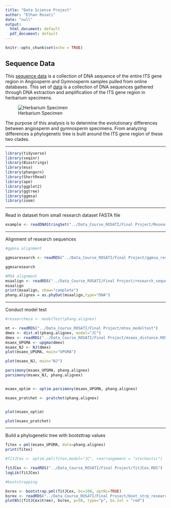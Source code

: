 ```yaml
---
title: "Data Science Project"
author: "Ethan Rosati"
date: "null"
output:
  html_document: default
  pdf_document: default
---
```


```r
knitr::opts_chunk$set(echo = TRUE)
```

## Sequence Data

This [sequence data](https://github.com/rosatiem98/rosatiem98.github.io/blob/b683b09421b8428a629ebf75f9f32f0e1ba99ac7/plant_ITS%20(1).fasta) is a collection of DNA sequence of the entire ITS gene region in Angiosperm and Gymnosperm samples pulled from online databases. This set of [data](https://github.com/rosatiem98/rosatiem98.github.io/blob/c03555493c164c0240d596f179b77a41cbd2ff07/Research%20Sequences.docx) is a collection of DNA sequences gathered through DNA extraction and amplification of the ITS gene region in herbarium specimens. 

![Herbarium Specimen](./Gymnosperm specimen.jpg)

The purpose of this analysis is to determine the evolutionary differences between angiosperm and gymnosperm specimens. From analyzing differences a phylogenetic tree is built around the ITS gene region of these two clades. 

___
```r
library(tidyverse)
library(seqinr)
library(Biostrings)
library(msa)
library(phangorn)
library(ShortRead)
library(ape)
library(ggplot2)
library(ggtree)
library(ggmsa)
library(zoom)
```
___

Read in dataset from small research dataset FASTA file 
```r
example <- readDNAStringSet("../Data_Course_ROSATI/Final Project/Research sequences/DNA extraction sequences.fasta")

```
___

Alignment of research sequences
```r
#ggmsa alignment 

ggmsaresearch <- readRDS("../Data_Course_ROSATI/Final Project/ggmsa_resaerch_alignment.RDS")

ggmsaresearch

#MSA alignment
msaalign <- readRDS("../Data_Course_ROSATI/Final Project/research_sequences_alignment.RDS")
msaalign
print(msaalign, show="complete")
phang.alignex = as.phyDat(msaalign,type="DNA")

```
___

Conduct model test
```r
#researchmsa <- modelTest(phang.alignex)

mt <- readRDS("../Data_Course_ROSATI/Final Project/mtex_modeltest")
dmex <- dist.ml(phang.alignex, model="JC")
dmex <- readRDS("../Data_Course_ROSATI/Final Project/msaex_distance.RDS")
msaex_UPGMA <- upgma(dmex)
msaex_NJ <- NJ(dmex)
plot(msaex_UPGMA, main="UPGMA")

plot(msaex_NJ, main="NJ")

parsimony(msaex_UPGMA, phang.alignex)
parsimony(msaex_NJ, phang.alignex)


msaex_optim <- optim.parsimony(msaex_UPGMA, phang.alignex)

msaex_pratchet <- pratchet(phang.alignex)


plot(msaex_optim)

plot(msaex_pratchet)

```
___

Build a phylogenetic tree with bootsttrap values
```r
fitex = pml(msaex_UPGMA, data=phang.alignex)
print(fitex)

#fitJCex <- optim.pml(fitex,model="JC", rearrangement = "stochastic")

fitJCex <- readRDS("../Data_Course_ROSATI/Final Project/fitJCex.RDS")
logLik(fitJCex)

#bootstrapping

bsrex <- bootstrap.pml(fitJCex, bs=100, optNi=TRUE)
bsrex <- readRDS("../Data_Course_ROSATI/Final Project/boot_strp_research_seqs.RDS")
plotBS((fitJCex$tree), bsrex, p=50, type="p", bs.col = "red")
```



